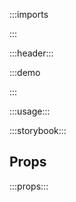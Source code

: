 :::imports


:::

:::header:::

:::demo

<ScreenHome/>

:::

:::usage:::

:::storybook:::

## Props

:::props:::
